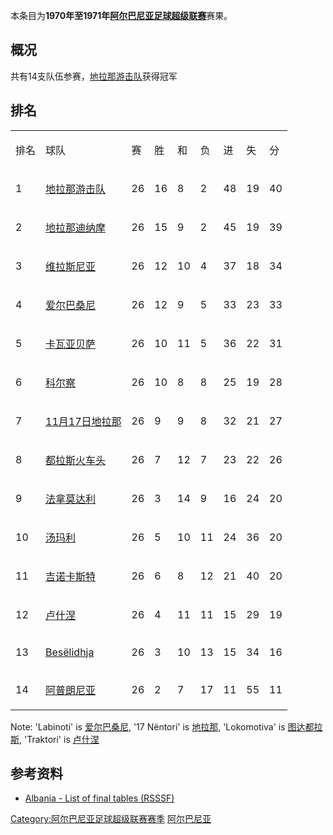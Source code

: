 {{Infobox football league season
| competition                = [[阿尔巴尼亚足球超级联赛|阿尔巴尼亚足球超级联赛]]
| season                     = 1970-71
| winners                    = [[地拉那游击队足球俱乐部|地拉那游击队]]
| prevseason                 = [[1969年至1970年阿尔巴尼亚足球超级联赛|1969–70年]]
| nextseason                 = [[1971年至1972年阿尔巴尼亚足球超级联赛|1971–72年]]
}}
本条目为'''1970年至1971年[[阿尔巴尼亚足球超级联赛|阿尔巴尼亚足球超级联赛]]'''赛果。

==概况==
共有14支队伍参赛，[[地拉那游击队足球俱乐部|地拉那游击队]]获得冠军

==排名==
{| class="wikitable" style="text-align: center;"
|排名||球队||赛||胜||和||负||进||失||分
|-
|1||[[地拉那游击队足球俱乐部|地拉那游击队]]||26||16||8||2||48||19||40
|-
|2||[[地拉那迪纳摩|地拉那迪纳摩]]||26||15||9||2||45||19||39
|-
|3||[[维拉斯尼亚足球俱乐部|维拉斯尼亚]]||26||12||10||4||37||18||34
|-
|4||[[爱尔巴桑尼足球俱乐部|爱尔巴桑尼]]||26||12||9||5||33||23||33
|-
|5||[[卡瓦亚贝萨体育俱乐部|卡瓦亚贝萨]]||26||10||11||5||36||22||31
|-
|6||[[科尔察足球俱乐部|科尔察]]||26||10||8||8||25||19||28
|-
|7||[[地拉那足球俱乐部|11月17日地拉那]]||26||9||9||8||32||21||27
|-
|8||[[图达都拉斯体育俱乐部|都拉斯火车头]]||26||7||12||7||23||22||26
|-
|9||[[法拿莫达利体育俱乐部|法拿莫达利]]||26||3||14||9||16||24||20
|-
|10||[[湯瑪利足球會|汤玛利]]||26||5||10||11||24||36||20
|-
|11||[[吉诺卡斯特足球俱乐部|吉诺卡斯特]]||26||6||8||12||21||40||20
|-
|12||[[卢什涅足球俱乐部|卢什涅]]||26||4||11||11||15||29||19
|-
|13||[[Besëlidhja|Besëlidhja]]||26||3||10||13||15||34||16
|-
|14||[[阿普朗尼亚足球俱乐部|阿普朗尼亚]]||26||2||7||17||11||55||11
|}

Note: 'Labinoti' is [[爱尔巴桑尼足球俱乐部|爱尔巴桑尼]], '17 Nëntori' is [[地拉那足球俱乐部|地拉那]], 'Lokomotiva' is [[图达都拉斯体育俱乐部|图达都拉斯]], 'Traktori' is [[卢什涅足球俱乐部|卢什涅]]

==参考资料==
*[http://www.giovanniarmillotta.it/albania/calcio/alba71.html Albania - List of final tables (RSSSF)]{{Wayback|url=http://www.giovanniarmillotta.it/albania/calcio/alba71.html |date=20210112195208 }}

{{Albanian Superliga Seasons}}
{{1970–71 in European Football (UEFA)}}

{{DEFAULTSORT:1970-71 Albanian Superliga}}
[[Category:阿尔巴尼亚足球超级联赛赛季|Category:阿尔巴尼亚足球超级联赛赛季]]
[[Category:1970年至1971年本土足球联赛|阿尔巴尼亚]]